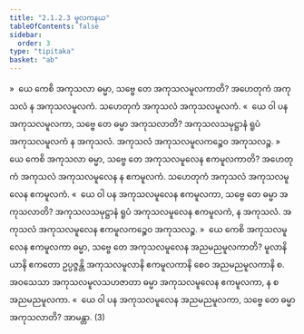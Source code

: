 ```yaml
---
title: "2.1.2.3 မူလကနယ"
tableOfContents: false
sidebar:
  order: 3
type: "tipitaka"
basket: "ab"
---
```



<DynamicBreadcrumb />

<Division number="68">

<Paragraph number="156">
»  ယေ ကေစိ အကုသလာ ဓမ္မာ, သဗ္ဗေ တေ အကုသလမူလကာတိ?
</Paragraph>

<Paragraph number="157">
အဟေတုကံ အကုသလံ န အကုသလမူလကံ. သဟေတုကံ အကုသလံ အကုသလမူလကံ.
</Paragraph>

<Paragraph number="158">
«  ယေ ဝါ ပန အကုသလမူလကာ, သဗ္ဗေ တေ ဓမ္မာ အကုသလာတိ?
</Paragraph>

<Paragraph number="159">
အကုသလသမုဋ္ဌာနံ ရူပံ အကုသလမူလကံ န အကုသလံ. အကုသလံ အကုသလမူလကဉ္စေဝ အကုသလဉ္စ.
</Paragraph>

</Division>
<Division number="69">

<Paragraph number="160">
»  ယေ ကေစိ အကုသလာ ဓမ္မာ, သဗ္ဗေ တေ အကုသလမူလေန ဧကမူလကာတိ?
</Paragraph>

<Paragraph number="161">
အဟေတုကံ အကုသလံ အကုသလမူလေန န ဧကမူလကံ. သဟေတုကံ အကုသလံ အကုသလမူလေန ဧကမူလကံ.
</Paragraph>

<Paragraph number="162">
«  ယေ ဝါ ပန အကုသလမူလေန ဧကမူလကာ, သဗ္ဗေ တေ ဓမ္မာ အကုသလာတိ?
</Paragraph>

<Paragraph number="163">
အကုသလသမုဋ္ဌာနံ ရူပံ အကုသလမူလေန ဧကမူလကံ, န အကုသလံ. အကုသလံ အကုသလမူလေန ဧကမူလကဉ္စေဝ အကုသလဉ္စ.
</Paragraph>

</Division>
<Division number="70">

<Paragraph number="164">
»  ယေ ကေစိ အကုသလမူလေန ဧကမူလကာ ဓမ္မာ, သဗ္ဗေ တေ အကုသလမူလေန အညမညမူလကာတိ?
</Paragraph>

<Paragraph number="165">
မူလာနိ ယာနိ ဧကတော ဥပ္ပဇ္ဇန္တိ အကုသလမူလာနိ ဧကမူလကာနိ စေဝ အညမညမူလကာနိ စ. အဝသေသာ အကုသလမူလသဟဇာတာ ဓမ္မာ အကုသလမူလေန ဧကမူလကာ, န စ အညမညမူလကာ.
</Paragraph>

<Paragraph number="166">
«  ယေ ဝါ ပန အကုသလမူလေန အညမညမူလကာ, သဗ္ဗေ တေ ဓမ္မာ အကုသလာတိ? အာမန္တာ. (3)
</Paragraph>
</Division>